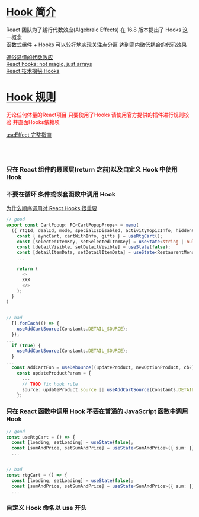 
<Meta title="规约/React/1.Hook" />

# [Hook 简介](https://zh-hans.reactjs.org/docs/hooks-intro.html)

React 团队为了践行代数效应(Algebraic Effects) 在 16.8 版本提出了 Hooks 这一概念  
函数式组件 + Hooks 可以较好地实现关注点分离 达到高内聚低耦合的代码效果

[通俗易懂的代数效应](https://overreacted.io/zh-hans/algebraic-effects-for-the-rest-of-us/)  
[React hooks: not magic, just arrays](https://medium.com/@ryardley/react-hooks-not-magic-just-arrays-cd4f1857236e)  
[React 技术揭秘 Hooks](https://react.iamkasong.com/hooks/prepare.html#%E4%BB%8Elogo%E8%81%8A%E8%B5%B7)

# [Hook 规则](https://zh-hans.reactjs.org/docs/hooks-rules.html)

<font color="red">
  无论任何体量的React项目 只要使用了Hooks 请使用官方提供的插件进行规则校验
  并直面Hooks依赖项
</font>

[useEffect 完整指南](https://overreacted.io/zh-hans/a-complete-guide-to-useeffect/)

<br />
<br />

### 只在 React 组件的最顶层(return 之前)以及自定义 Hook 中使用 Hook

### 不要在循环 条件或嵌套函数中调用 Hook

[为什么顺序调用对 React Hooks 很重要](https://overreacted.io/zh-hans/why-do-hooks-rely-on-call-order/)

```ts
// good
export const CartPopup: FC<CartPopupProps> = memo(
  ({ rtgId, dealId, mode, specialIsDisabled, activityTopicInfo, hiddenPopup }) => {
    const { ayncCart, cartWithInfo, gifts } = useRtgCart();
    const [selectedItemKey, setSelectedItemKey] = useState<string | null>(null);
    const [detailVisible, setDetailVisible] = useState(false);
    const [detailItemData, setDetailItemData] = useState<RestaurentMenuProps>({});
    ...

    return (
      <>
      XXX
      </>
    );
  }
)


// bad
  [].forEach(() => {
    useAddCartSource(Constants.DETAIL_SOURCE);
  });
...
  if (true) {
    useAddCartSource(Constants.DETAIL_SOURCE);
  }
...
  const addCartFun = useDebounce((updateProduct, newOptionProduct, cb?) => {
    const updateProductParam = {
      ...
      // TODO fix hook rule
      source: updateProduct.source || useAddCartSource(Constants.DETAIL_SOURCE)
    };


```

### 只在 React 函数中调用 Hook 不要在普通的 JavaScript 函数中调用 Hook

```ts
// good
const useRtgCart = () => {
  const [loading, setLoading] = useState(false);
  const [sumAndPrice, setSumAndPrice] = useState<SumAndPrice>({ sum: {}, price: {} });
  ...


// bad
const rtgCart = () => {
  const [loading, setLoading] = useState(false);
  const [sumAndPrice, setSumAndPrice] = useState<SumAndPrice>({ sum: {}, price: {} });
  ...
```

### 自定义 Hook 命名以 use 开头
